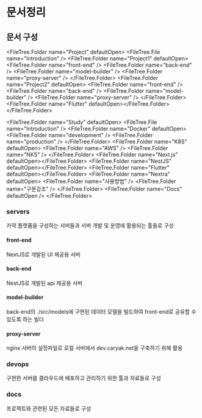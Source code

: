 
# 문서정리

## 문서 구성

<FileTree.Folder name="Project" defaultOpen>
  <FileTree.File name="Introduction" />
  <FileTree.Folder name="Project1" defaultOpen>
    <FileTree.Folder name="front-end" />
    <FileTree.Folder name="back-end" />
    <FileTree.Folder name="model-builder" />
    <FileTree.Folder name="proxy-server" />
  </FileTree.Folder>
  <FileTree.Folder name="Project2" defaultOpen>
    <FileTree.Folder name="front-end" />
    <FileTree.Folder name="back-end" />
    <FileTree.Folder name="model-builder" />
    <FileTree.Folder name="proxy-server" />
  </FileTree.Folder>
  <FileTree.Folder name="Flutter" defaultOpen></FileTree.Folder>
</FileTree.Folder>

<FileTree.Folder name="Study" defaultOpen>
  <FileTree.File name="Introduction" />
  <FileTree.Folder name="Docker" defaultOpen>
    <FileTree.Folder name="development" />
    <FileTree.Folder name="production" />
  </FileTree.Folder>
  <FileTree.Folder name="K8S" defaultOpen>
    <FileTree.Folder name="AWS" />
    <FileTree.Folder name="NKS" />
  </FileTree.Folder>
  <FileTree.Folder name="Next.js" defaultOpen></FileTree.Folder>
  <FileTree.Folder name="NestJS" defaultOpen></FileTree.Folder>
  <FileTree.Folder name="Flutter" defaultOpen></FileTree.Folder>
  <FileTree.Folder name="Nextra" defaultOpen>
    <FileTree.Folder name="사용방법" />
    <FileTree.Folder name="구문강조" />
  </FileTree.Folder>
  <FileTree.Folder name="Docs" defaultOpen />
</FileTree.Folder>

### servers

카약 플랫폼을 구성하는 서버들과 서버 개발 및 운영에 활용되는 툴들로 구성

#### front-end

NextJS로 개발된 UI 제공용 서버

#### back-end

NestJS로 개발된 api 제공용 서버

#### model-builder

back-end의 ./src/models에 구현된 데이터 모델을 빌드하여 front-end로 공유할 수 있도록 하는 빌더

#### proxy-server

nginx 서버의 설정파일로 로컬 서버에서 dev.caryak.net을 구축하기 위해 활용

### devops

구현한 서버를 클라우드에 배포하고 관리하기 위한 툴과 자료들로 구성

### docs

프로젝트와 관련된 모든 자료들로 구성
